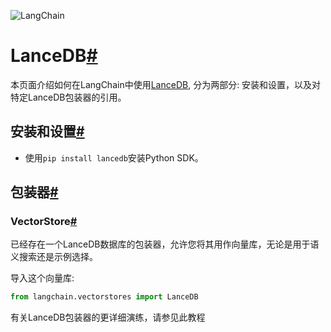 

<Head>
  <script>
    {
      `(function() {
         var _hmt = _hmt || [];
(function() {
  var hm = document.createElement("script");
  hm.src = "https://hm.baidu.com/hm.js?e60fb290e204e04c5cb6f79b0ac1e697";
  var s = document.getElementsByTagName("script")[0]; 
  s.parentNode.insertBefore(hm, s);
})();
       })();`
    }
  </script>
</Head>

![LangChain](https://pica.zhimg.com/50/v2-56e8bbb52aa271012541c1fe1ceb11a2_r.gif)





LanceDB[#](#lancedb "跳转到标题")
============================

本页面介绍如何在LangChain中使用[LanceDB](https://github.com/lancedb/lancedb), 分为两部分: 安装和设置，以及对特定LanceDB包装器的引用。

安装和设置[#](#installation-and-setup "跳转到标题")
-----------------------------------------

* 使用`pip install lancedb`安装Python SDK。

包装器[#](#wrappers "跳转到标题")
-------------------------

### VectorStore[#](#vectorstore "跳转到标题")

已经存在一个LanceDB数据库的包装器，允许您将其用作向量库，无论是用于语义搜索还是示例选择。

导入这个向量库:

```python
from langchain.vectorstores import LanceDB

```

有关LanceDB包装器的更详细演练，请参见此教程

